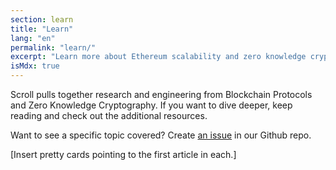 ```yaml
---
section: learn
title: "Learn"
lang: "en"
permalink: "learn/"
excerpt: "Learn more about Ethereum scalability and zero knowledge cryptography."
isMdx: true
---
```


Scroll pulls together research and engineering from Blockchain Protocols and Zero Knowledge Cryptography. If you want to dive deeper, keep reading and check out the additional resources.

Want to see a specific topic covered? Create [an issue](https://github.com/scroll-tech/scroll-documentation/issues/new?assignees=&labels=new+content%2Ctriage&projects=&template=new_content.yml&title=%5BNew+Content%5D%3A+%3Cyour-title-here%3E) in our Github repo.

[Insert pretty cards pointing to the first article in each.]
